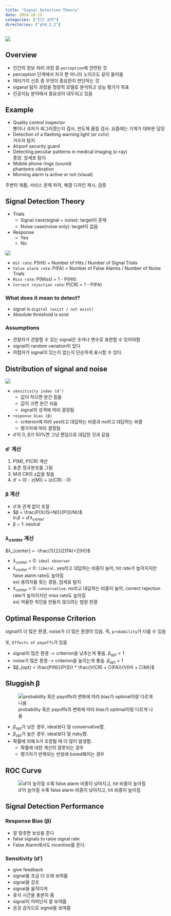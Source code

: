 ```yaml
---
title: "Signal Detection Theory"
date: 2024-10-15
categories: ["인간 공학"]
directories: ["phd_2_2"]
---
```


![](/img/human-thumb.jpg){.post-thumbnail}

## Overview

- 인간의 정보 처리 과정 중 `perception`에 관련된 것
- perception 단계에서 자극 뿐 아니라 노이즈도 같이 들어옴
- 여러가지 신호 중 무엇이 중요한지 판단하는 것
- siganal 탐지 과정을 정량적 모델로 분석하고 성능 평가가 목표
- 인공지능 분야에서 중요성이 대두되고 있음

## Example

- Quality control inspector  
  빵이나 과자가 찌그러졌는지 검사, 반도체 품질 검사. 요즘에는 기계가 대부분 담당
- Detection of a flashing warning light (or cctv)  
  거수자 탐지
- Airport security guard
- Detecting peculiar patterns in medical imaging (x-ray)  
  종양, 암세포 탐지
- Mobile phone rings (sound)  
  phantoms vibration
- Morning alarm is active or not (visual)

주변의 제품, 서비스 문제 파악, 해결 디자인 제시, 검증


## Signal Detection Theory

- Trials  
  - Signal case(signal + noise): target이 존재
  - Noise case(noise only): target이 없음

- Response
  - Yes
  - No

![](/img/signal-detection.png)

- `Hit rate`: P(Hit) = Number of Hits / Number of Signal Trials
- `False alarm rate`: P(FA) = Number of False Alarms / Number of Noise Trials
- `Miss rate`: P(Miss) = 1 - P(Hit)
- `Correct rejection rate`: P(CR) = 1 - P(FA)

### What does it mean to detect?

- signal is `digital (exist / not exist)`
- Absolute threshold is exist

### Assumptions

- 관찰자가 관찰할 수 있는 signal은 숫자나 변수로 표현할 수 있어야함
- signal이 random variation이 있다
- 피험자가 signal이 있는지 없는지 단순하게 표시할 수 있다.

## Distribution of signal and noise

![](/img/distribution.png)  

- `sensitivity index (d')`  
  - 값이 작으면 분간 힘듦
  - 값이 크면 분간 쉬움
  - signal의 성격에 따라 결정됨
- `response bias (β)`  
  - criterion에 따라 yes라고 대답하는 비중과 no라고 대답하는 비중
  - 평가자에 따라 결정됨

- d′이 0, β가 50%면 그냥 랜덤으로 대답한 것과 같음

### d′ 계산

1. P(M), P(CR) 계산
2. 표준 정규분포를 그림
3. M과 CR의 z값을 찾음
4. d′ = (0 - z(M)) + (z(CR) - 0)

### β 계산

- d′과 관계 없이 조절  
- $β = \frac{P(X/(S+N))}{P(X/N)}$  
  $\ln β = d′λ_{center}$
- β ~ 1: neutral

### $λ_{center}$ 계산

$λ_{center} = -\frac{1}{2}(Z(FA)+Z(H))$


- $λ_{center}$ = 0: `ideal observer`
- $λ_{center}$ < 0: `liberal`. yes라고 대답하는 비중이 늘어, hit rate가 높아지지만 false alarm rate도 높아짐  
  ex) 용의자를 찾는 경찰, 암세포 탐지
- $λ_{center}$ > 0: `conservative`. no라고 대답하는 비중이 늘어, correct rejection rate가 높아지지만 miss rate도 높아짐  
  ex) 억울한 죄인을 만들지 않으려는 범원 판결

## Optimal Response Criterion

signal이 더 많은 환경, noise가 더 많은 환경이 있음. 즉, `probability`가 다를 수 있음

또, `Effects of payoffs`가 있음

- signal이 많은 환경 -> criterion을 낮추는게 좋음. $β_{opt} < 1$
- noise가 많은 환경 -> criterion을 높이는게 좋음. $β_{opt} > 1$
- $β_{opt} = \frac{P(N)}{P(S)} * \frac{V(CR) + C(FA)}{V(H) + C(M)}$

## Sluggish β

![probability 혹은 payoffs의 변화에 따라 bias가 optimal이랑 다르게 나옴](img/2024-11-30-12-05-00.png)

- $β_{opt}$가 낮은 경우, ideal보다 덜 conservative함.
- $β_{opt}$가 높은 경우, ideal보다 덜 risky함.
- 확률에 의해 b가 조정될 때 더 많이 발생함.
  - 확률에 대한 계산이 잘못되는 경우
  - 평가자가 반복되는 반응에 bored해지는 경우

## ROC Curve

![d′이 높아질 수록 false alarm 비중이 낮아지고, hit 비중이 높아짐](img/2024-11-30-16-09-26.png)

## Signal Detection Performance

### Response Bias (β)

- 잘 맞추면 보상을 준다
- false signals to raise signal rate
- False Alarm에서도 incentive를 준다.

### Sensitivity (d′)

- give feedback
- signal을 조금 더 오래 보여줌
- signal을 강조
- signal을 움직이게
- 휴식 시간을 충분히 줌
- signal이 어떠넌지 잘 보여줌
- 온갖 감각으로 signal을 보여줌

